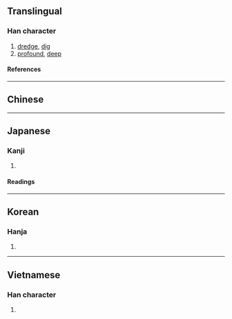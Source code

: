 {{also|浚}}
{{character info}}
==Translingual==

===Han character===
{{Han char|rn=85|rad=水|as=14|sn=17|four=31168|canj=EYBU|ids=⿰氵睿}}

# [[dredge]], [[dig]]
# [[profound]], [[deep]]

====References====
{{Han ref|kx=0657.060|dkj=18524|dj=1067.100|hdz=31769.010|uh=6FEC}}

----

==Chinese==
{{zh-see|浚|v}}

----

==Japanese==

===Kanji===
{{ja-kanji|grade=|rs=水14}}

# {{rfdef|ja|sort=水14}}

====Readings====
{{ja-readings
|goon=しゅん
|kanon=しゅん
|kun=さら-う
|nanori=ふかし
}}

----

==Korean==

===Hanja===
{{ko-hanja|준}}

# {{rfdef|ko|sort=水14}}

----

==Vietnamese==

===Han character===
{{vi-readings|rs=水14|reading=tuấn}}

# {{rfdef|vi|sort=水14}}